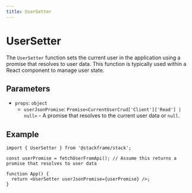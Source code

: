 ```yaml
---
title: UserSetter
---
```


# UserSetter

The `UserSetter` function sets the current user in the application using a promise that resolves to user data. This function is typically used within a React component to manage user state.

## Parameters

- `props`: `object`
  - `userJsonPromise`: `Promise<CurrentUserCrud['Client']['Read'] | null>` - A promise that resolves to the current user data or `null`.

## Example

```tsx
import { UserSetter } from '@stackframe/stack';

const userPromise = fetchUserFromApi(); // Assume this returns a promise that resolves to user data

function App() {
  return <UserSetter userJsonPromise={userPromise} />;
}
```
